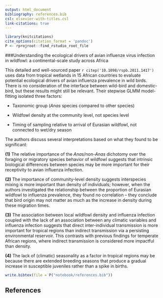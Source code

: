 ```yaml
---
output: html_document
bibliography: references.bib
csl: elsevier-with-titles.csl
link-citations: true
---
```


```r
library(knitcitations)
cite_options(citation_format = 'pandoc')
P <- rprojroot::find_rstudio_root_file
```

###Understanding the ecological drivers of avian influenze virus infection in wildfowl: a continental-scale study across Africa


This detailed and well-sourced paper `r citep('10.1098/rspb.2011.1417')` uses data from tropical wetlands in 15 African countries to evaluate potential ecological drivers of avian influenza prevalence in wild birds. There is no consideration of the interface between wild-bird and domestic-bird, but these results might still be relevant. Their stepwise GLMM model-fitting isolated three factors:  

- Taxonomic group (*Anas* species compared to other species)

- Wildfowl density at the community level, not species level

- Timing of sampling relative to arrival of Eurasian wildfowl, not connected to wet/dry season

The authors discuss several interpretations based on what they found to be significant:

__(1)__ The relative importance of the *Anas*/non-*Anas* dichotomy over the foraging or migratory species behavior of wildfowl suggests that intrinsic biological differences between species may be more important for their receptivity to avian influenza infection. 

__(2)__ The importance of community-level density suggests interspecies mixing is more important than density of individuals; however, when the authors investigated the relationship between the proportion of Eurasian wildfowl to influenza prevalence, they found no correlation -- they conclude that bird origin may not matter as much as the increase in density during these migration times. 

__(3)__ The association between local wildfowl density and influenza infection coupled with the lack of an association between any climatic variables and influenza infection suggests that direct inter-individual transmission is more important for tropical regions than indirect transmission via a persisting environmental reservoir. This contrasts with previous findings for temperate African regions, where indirect transmission is considered more impactful than density.

__(4)__ The lack of (climatic) seasonality as a factor in tropical regions may be because there are extended breeding seasons that produce a gradual increase in susceptible juveniles rather than a spike in births.

```r
write.bibtex(file = P("notebook/references.bib"))
```

## References

<div id="refs"></div>
